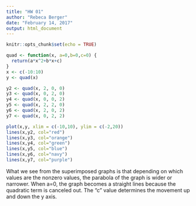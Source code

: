 ```yaml
---
title: "HW 01"
author: "Rebeca Berger"
date: "February 14, 2017"
output: html_document
---
```


```r
knitr::opts_chunk$set(echo = TRUE)
```

``` r
quad <- function(x, a=0,b=0,c=0) {
  return(a*x^2+b*x+c) 
}
x <- c(-10:10)
y <- quad(x)
```

``` r
y2 <- quad(x, 2, 0, 0)
y3 <- quad(x, 0, 2, 0)
y4 <- quad(x, 0, 0, 2)
y5 <- quad(x, 2, 2, 0)
y6 <- quad(x, 2, 0, 2)
y7 <- quad(x, 0, 2, 2)
```

``` r
plot(x,y, xlim = c(-10,10), ylim = c(-2,20))
lines(x,y2, col="red")
lines(x,y3, col="orange")
lines(x,y4, col="green")
lines(x,y5, col="blue")
lines(x,y6, col="navy")
lines(x,y7, col="purple")

```

What we see from the superimposed graphs is that depending on which values are the nonzero values, the parabola of the graph is wider or narrower. When a=0, the graph becomes a straight lines because the quadratic term is canceled out. The "c" value determines the movement up and down the y axis. 
